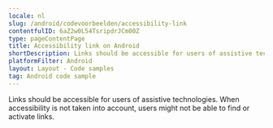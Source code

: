 ```yaml
---
locale: nl
slug: /android/codevoorbeelden/accessibility-link
contentfulID: 6aZ2w0L54TsripdrJCm00Z
type: pageContentPage
title: Accessibility link on Android
shortDescription: Links should be accessible for users of assistive technologies.
platformFilter: Android
layout: Layout - Code samples
tag: Android code sample
---
```


Links should be accessible for users of assistive technologies. When accessibility is not taken into account, users might not be able to find or activate links.

<CodeSample id="accessibility-link" locale="nl" platform="android"/>